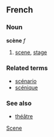 ==French==
===Noun===
'''scène''' ''f''

# [[scene]], [[stage]]

===Related terms===
*[[scénario]]
*[[scénique]]

===See also===
*[[théâtre]]
[[category:French nouns|Scene]]